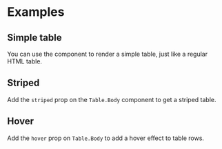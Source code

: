
<Meta title="Examples|Basic" />

# Examples

## Simple table

You can use the component to render a simple table, just like a regular HTML table.

<Preview>
  <Story id="stories-basic--simple" />
</Preview>

## Striped

Add the `striped` prop on the `Table.Body` component to get a striped table.

<Preview>
  <Story id="stories-basic--striped" />
</Preview>

## Hover

Add the `hover` prop on `Table.Body` to add a hover effect to table rows.

<Preview>
  <Story id="stories-basic--hover" />
</Preview>
